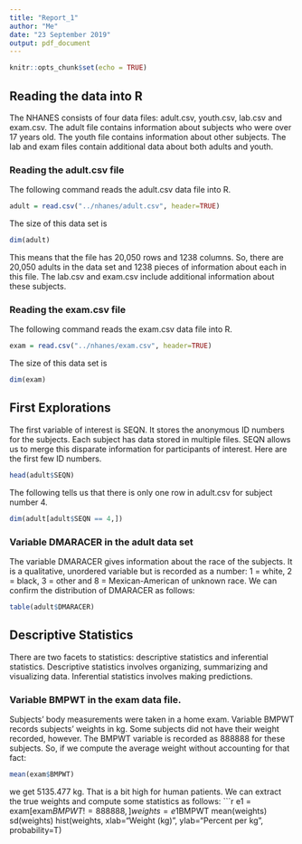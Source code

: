 ```yaml
---
title: "Report_1"
author: "Me"
date: "23 September 2019"
output: pdf_document
---
```


```r
knitr::opts_chunk$set(echo = TRUE)
```

## Reading the data into R
The NHANES consists of four data files:  adult.csv, youth.csv, lab.csv and 
exam.csv.  The adult file contains information about subjects who were over
17 years old.  The youth file contains information about other subjects.  The
lab and exam files contain additional data about both adults and youth.

### Reading the adult.csv file
The following command reads the adult.csv data file into R.
```r
adult = read.csv("../nhanes/adult.csv", header=TRUE)
```
The size of this data set is
```r
dim(adult)
```
This means that the file has 20,050 rows and 1238 columns.  So, there are
20,050 adults in the data set and 1238 pieces of information about each in 
this file.  The lab.csv and exam.csv include additional
information about these subjects.

### Reading the exam.csv file
The following command reads the exam.csv data file into R.
```r
exam = read.csv("../nhanes/exam.csv", header=TRUE)
```
The size of this data set is
```r
dim(exam)
```

## First Explorations
The first variable of interest is SEQN.  It stores the anonymous ID
numbers for the subjects.  Each subject has data stored in multiple files.
SEQN allows us to merge this disparate information for participants of
interest. Here are the first few ID numbers.
```r
head(adult$SEQN)
```
The following tells us that there is only one row in adult.csv for 
subject number 4.
```r
dim(adult[adult$SEQN == 4,])
```

### Variable DMARACER in the adult data set
The variable DMARACER gives information about the race of the subjects.
It is a qualitative, unordered variable but is recorded as a number:
1 = white, 2 = black, 3 = other and 8 = Mexican-American of unknown race.
We can confirm the distribution of DMARACER as follows:
```r
table(adult$DMARACER)
```

## Descriptive Statistics
There are two facets to statistics:  descriptive statistics and inferential
statistics.   Descriptive statistics involves organizing, summarizing and
visualizing data.  Inferential statistics involves making predictions.

### Variable BMPWT in the exam data file.
Subjects' body measurements were taken in a home exam.  Variable BMPWT
records subjects' weights in kg.  Some subjects did not have their weight
recorded, however.  The BMPWT variable is recorded as 888888 for these subjects.
So, if we compute the average weight without accounting for that fact:
```r
mean(exam$BMPWT)
```
we get 5135.477 kg.  That is a bit high for human patients.  We can extract
the true weights and compute some statistics as follows:
```r
e1 = exam[exam$BMPWT != 888888, ]
weights = e1$BMPWT
mean(weights)
sd(weights)
hist(weights, xlab="Weight (kg)", ylab="Percent per kg", probability=T)
